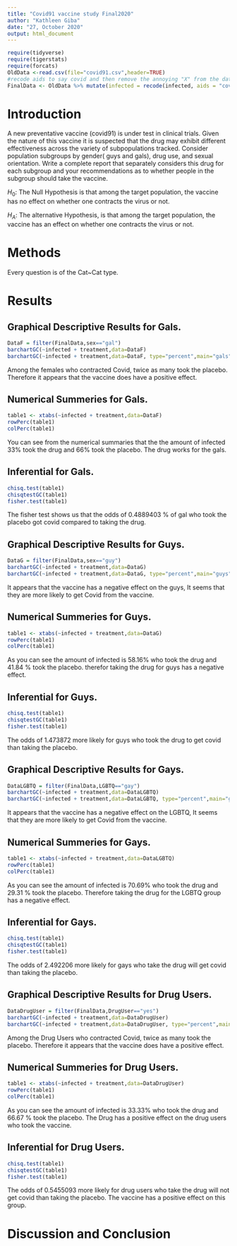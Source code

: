 ```yaml
---
title: "Covid91 vaccine study Final2020"
author: "Kathleen Giba"
date: "27, October 2020"
output: html_document
---
```


```r
require(tidyverse)
require(tigerstats)
require(forcats)
OldData <-read.csv(file="covid91.csv",header=TRUE)
#recode aids to say covid and then remove the annoying "X" from the dataframe
FinalData <- OldData %>% mutate(infected = recode(infected, aids = "covid", none = "OK" )) %>% select(-one_of("X"))
```

# Introduction

<!--In this section you explain what you are trying to show.  Where did the data come from?  What is the research or other question you are trying to answer?.  If you skimp in this section expect to be marked down in your grade. Paint a picture of the project a couple of paragraphs is expected!-->

A new  preventative vaccine (covid91) is under test in clinical trials. Given the nature of this vaccine it is suspected that the drug may exhibit different effectiveness across the variety of subpopulations tracked. Consider population subgroups by gender( guys and gals), drug use, and sexual orientation. Write a complete report that separately considers this drug for each subgroup and your recommendations as to whether people in the subgroup should take the vaccine.

$H_0$: The Null Hypothesis is that among the target population, the vaccine has no effect on whether one contracts the virus or not.  

$H_A$: The alternative Hypothesis, is that among the target population, the vaccine has an effect on whether one contracts the virus or not.

# Methods

<!--Decide on your methods:  use "variable analysis" or other appropriate descriptors.  Make sure to choose at least one graphical method and at least one numerical method. Discuss what data manipulations may be needed for example subsetting or other binning procedures and what sort of graphical displays and inferential tools will be used!-->  

Every question is of the Cat~Cat type.  

# Results

<!--Divide this section into two sub-sections:  One for your descriptive  results and one for your inferential results.!-->

## Graphical Descriptive Results for Gals.    

```r
DataF = filter(FinalData,sex=="gal")
barchartGC(~infected + treatment,data=DataF)
barchartGC(~infected + treatment,data=DataF, type="percent",main="gals")

``` 

Among the females who contracted Covid, twice as many took the placebo. Therefore it appears that the vaccine does have a positive effect.  

## Numerical Summeries for Gals.  

```r
table1 <- xtabs(~infected + treatment,data=DataF)
rowPerc(table1)
colPerc(table1)
```

You can see from the numerical summaries that the the amount of infected 33% took the drug and 66% took the placebo. The drug works for the gals.   

## Inferential for Gals.  

```r
chisq.test(table1)
chisqtestGC(table1)
fisher.test(table1)
```

The fisher test shows us that the odds of 0.4889403 % of gal who took the placebo got covid compared to taking the drug.   

## Graphical Descriptive Results for Guys.   

```r
DataG = filter(FinalData,sex=="guy")
barchartGC(~infected + treatment,data=DataG)
barchartGC(~infected + treatment,data=DataG, type="percent",main="guys")

```

It appears that the vaccine has a negative effect on the guys, It seems that they are more likely to get Covid from the vaccine.  

## Numerical Summeries for Guys.  

```r
table1 <- xtabs(~infected + treatment,data=DataG)
rowPerc(table1)
colPerc(table1)
```

As you can see the amount of infected is 58.16% who took the drug and 41.84 % took the placebo. therefor taking the drug for guys has a negative effect.  

## Inferential for Guys.

```r
chisq.test(table1)
chisqtestGC(table1)
fisher.test(table1)
```

The odds of 1.473872 more likely for guys who took the drug to get covid than taking the placebo.    

## Graphical Descriptive Results for Gays.   

```r
DataLGBTQ = filter(FinalData,LGBTQ=="gay")
barchartGC(~infected + treatment,data=DataLGBTQ)
barchartGC(~infected + treatment,data=DataLGBTQ, type="percent",main="gays")

```
  
It appears that the vaccine has a negative effect on the LGBTQ, It seems that they are more likely to get Covid from the vaccine.    

## Numerical Summeries for Gays.

```r
table1 <- xtabs(~infected + treatment,data=DataLGBTQ)
rowPerc(table1)
colPerc(table1)
```

As you can see the amount of infected is 70.69% who took the drug and 29.31 % took the placebo. Therefore taking the drug for the LGBTQ group has a negative effect.    


## Inferential for Gays.  

```r
chisq.test(table1)
chisqtestGC(table1)
fisher.test(table1)
```

The odds of 2.492206 more likely for gays who take the drug will get covid than taking the placebo.        

## Graphical Descriptive Results for Drug Users.   

```r
DataDrugUser = filter(FinalData,DrugUser=="yes")
barchartGC(~infected + treatment,data=DataDrugUser)
barchartGC(~infected + treatment,data=DataDrugUser, type="percent",main="drugs")

```
  
Among the Drug Users who contracted Covid, twice as many took the placebo. Therefore it appears that the vaccine does have a positive effect.       
 
## Numerical Summeries for Drug Users.  

```r
table1 <- xtabs(~infected + treatment,data=DataDrugUser)
rowPerc(table1)
colPerc(table1)
```

As you can see the amount of infected is 33.33% who took the drug and 66.67 % took the placebo. The Drug has a positive effect on the drug users who took the vaccine.  

## Inferential for Drug Users.

```r
chisq.test(table1)
chisqtestGC(table1)
fisher.test(table1)
```

The odds of 0.5455093  more likely for drug users who take the drug will not get covid than taking the placebo. The vaccine has a positive effect on this group.  
  
# Discussion and Conclusion



<!--Discussion and conclusion here.  If you found a relationship be sure to consider whether the relationship occurs because one of the variavbles causes the other, or whether they perhasps are related for some other reason.  Watch the chapter 6 videos from the GeorgeTown videos collection.!-->
